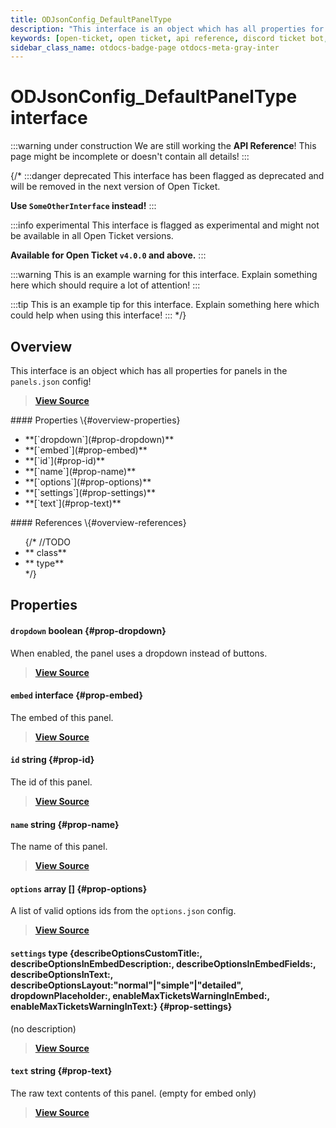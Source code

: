 ```yaml
---
title: ODJsonConfig_DefaultPanelType
description: "This interface is an object which has all properties for panels in the `panels.json` config!"
keywords: [open-ticket, open ticket, api reference, discord ticket bot, interface]
sidebar_class_name: otdocs-badge-page otdocs-meta-gray-inter
---
```

<head>
    <link rel="apple-touch-icon" href="/img/logo_vertical.png"/>
</head>

# ODJsonConfig_DefaultPanelType <M color="gray">interface</M>

:::warning under construction
We are still working the **API Reference**! This page might be incomplete or doesn't contain all details!
:::

{/*
:::danger deprecated
This interface has been flagged as deprecated and will be removed in the next version of Open Ticket.

**Use `SomeOtherInterface` instead!**
:::

:::info experimental
This interface is flagged as experimental and might not be available in all Open Ticket versions.

**Available for Open Ticket `v4.0.0` and above.**
:::

:::warning
This is an example warning for this interface. Explain something here which should require a lot of attention!
:::

:::tip
This is an example tip for this interface. Explain something here which could help when using this interface!
:::
*/}

## Overview
This interface is an object which has all properties for panels in the `panels.json` config!

> [**View Source**](https://otgithub.dj-dj.be/tree/main/src/core/api/defaults/config.ts#L467)

<FlexHorizontal>
<div style={{width:"50%"}} className="otdocs-flex-mobile-width">
    #### Properties \{#overview-properties}
    <ul>
        <li>**[`dropdown`](#prop-dropdown)**</li>
        <li>**[`embed`](#prop-embed)**</li>
        <li>**[`id`](#prop-id)**</li>
        <li>**[`name`](#prop-name)**</li>
        <li>**[`options`](#prop-options)**</li>
        <li>**[`settings`](#prop-settings)**</li>
        <li>**[`text`](#prop-text)**</li>
    </ul>
</div>
<div style={{width:"50%"}} className="otdocs-flex-mobile-width">
    #### References \{#overview-references}
    <ul>
        {/*
        //TODO
        <li>**<code><ApiUrl url="class:ODId" label="api.ODId"/></code> <M color="purple">class</M>**</li>
        <li>**<code><ApiUrl url="type:ODExampleType" label="api.ODExampleType"/></code> <M color="brown">type</M>**</li>
        */}
    </ul>
</div>
</FlexHorizontal>

## Properties
<Divider></Divider>
#### `dropdown` <M color="red">boolean</M> <ApiBlock><ApiUrl url="js:boolean" label="boolean"/></ApiBlock> \{#prop-dropdown}
When enabled, the panel uses a dropdown instead of buttons.

> [**View Source**](https://otgithub.dj-dj.be/tree/main/src/core/api/defaults/config.ts#L473)

<Divider></Divider>
#### `embed` <M color="gray">interface</M> <ApiBlock><ApiUrl url="interface:ODJsonConfig_DefaultPanelEmbedSettingsType" label="api.ODJsonConfig_DefaultPanelEmbedSettingsType"/></ApiBlock> \{#prop-embed}
The embed of this panel.

> [**View Source**](https://otgithub.dj-dj.be/tree/main/src/core/api/defaults/config.ts#L480)

<Divider></Divider>
#### `id` <M color="blue">string</M> <ApiBlock><ApiUrl url="js:string" label="string"/></ApiBlock> \{#prop-id}
The id of this panel.

> [**View Source**](https://otgithub.dj-dj.be/tree/main/src/core/api/defaults/config.ts#L469)

<Divider></Divider>
#### `name` <M color="blue">string</M> <ApiBlock><ApiUrl url="js:string" label="string"/></ApiBlock> \{#prop-name}
The name of this panel.

> [**View Source**](https://otgithub.dj-dj.be/tree/main/src/core/api/defaults/config.ts#L471)

<Divider></Divider>
#### `options` <M color="pink">array</M> <ApiBlock><ApiUrl url="js:string" label="string"/>[]</ApiBlock> \{#prop-options}
A list of valid options ids from the `options.json` config.

> [**View Source**](https://otgithub.dj-dj.be/tree/main/src/core/api/defaults/config.ts#L475)

<Divider></Divider>
#### `settings` <M color="brown">type</M> <ApiBlock>\{describeOptionsCustomTitle:<ApiUrl url="js:string" label="string"/>, describeOptionsInEmbedDescription:<ApiUrl url="js:boolean" label="boolean"/>, describeOptionsInEmbedFields:<ApiUrl url="js:boolean" label="boolean"/>, describeOptionsInText:<ApiUrl url="js:boolean" label="boolean"/>, describeOptionsLayout:"normal"|"simple"|"detailed", dropdownPlaceholder:<ApiUrl url="js:string" label="string"/>, enableMaxTicketsWarningInEmbed:<ApiUrl url="js:boolean" label="boolean"/>, enableMaxTicketsWarningInText:<ApiUrl url="js:boolean" label="boolean"/>\}</ApiBlock> \{#prop-settings}
(no description)

> [**View Source**](https://otgithub.dj-dj.be/tree/main/src/core/api/defaults/config.ts#L481)

<Divider></Divider>
#### `text` <M color="blue">string</M> <ApiBlock><ApiUrl url="js:string" label="string"/></ApiBlock> \{#prop-text}
The raw text contents of this panel. (empty for embed only)

> [**View Source**](https://otgithub.dj-dj.be/tree/main/src/core/api/defaults/config.ts#L478)

<Divider></Divider>
